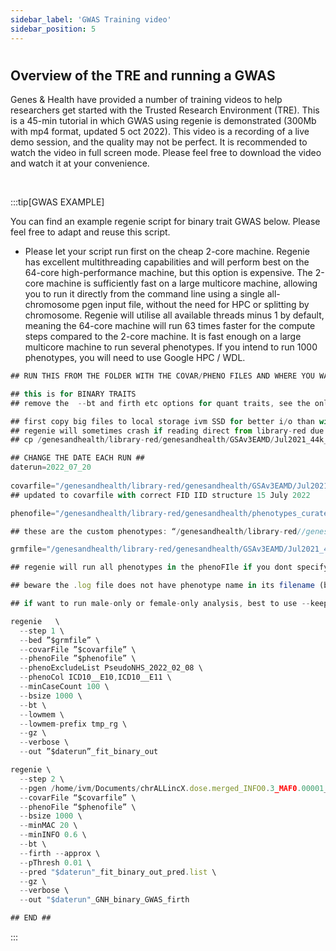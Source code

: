 ```yaml
---
sidebar_label: 'GWAS Training video'
sidebar_position: 5
---
```


# 




## Overview of the TRE and running a GWAS
Genes & Health have provided a number of training videos to help researchers get started with the Trusted Research Environment (TRE). This is a 45-min tutorial in which GWAS using regenie is demonstrated (300Mb with mp4 format, updated 5 oct 2022). This video is a recording of a live demo session, and the quality may not be perfect. It is recommended to watch the video in full screen mode. Please feel free to download the video and watch it at your convenience.


<ReactPlayer playing={false}
controls url='https://www.dropbox.com/s/k6h5botp53xk3l6/TRE%20Training-20220928_160450-Meeting%20Recording.mp4?e=1&dl=0'/>    

<br />


:::tip[GWAS EXAMPLE]

You can find an example regenie script for binary trait GWAS below. Please feel free to adapt and reuse this script.

* Please let your script run first on the cheap 2-core machine. Regenie has excellent multithreading capabilities and will perform best on the 64-core high-performance machine, but this option is expensive. The 2-core machine is sufficiently fast on a large multicore machine, allowing you to run it directly from the command line using a single all-chromosome pgen input file, without the need for HPC or splitting by chromosome. Regenie will utilise all available threads minus 1 by default, meaning the 64-core machine will run 63 times faster for the compute steps compared to the 2-core machine. It is fast enough on a large multicore machine to run several phenotypes. If you intend to run 1000 phenotypes, you will need to use Google HPC / WDL.

```jsx title="Regenie script example"
## RUN THIS FROM THE FOLDER WITH THE COVAR/PHENO FILES AND WHERE YOU WANT THE OUTPUT

## this is for BINARY TRAITS
## remove the  --bt and firth etc options for quant traits, see the online regenie manual https://rgcgithub.github.io/regenie/options/

## first copy big files to local storage ivm SSD for better i/o than with google storage buckets
## regenie will sometimes crash if reading direct from library-red due to slow i/o
## cp /genesandhealth/library-red/genesandhealth/GSAv3EAMD/Jul2021_44k_TOPMED-r2_Imputation_b38/topmed-r2_merged_version03/chrALLincX.dose.merged_INFO0.3_MAF0.00001_F_MISSING0.2.8bit.sorted.p* /home/ivm/Documents/

## CHANGE THE DATE EACH RUN ## 
daterun=2022_07_20
     
covarfile="/genesandhealth/library-red/genesandhealth/GSAv3EAMD/Jul2021_44k_TOPMED-r2_Imputation_b38/GNH.44190.noEthnicOutliers.covariates.20PCs.tab"
## updated to covarfile with correct FID IID structure 15 July 2022

phenofile="/genesandhealth/library-red/genesandhealth/phenotypes_curated/version005_2022_06/1stoccurrence_3digitICD10_1SNOMEDto1ICD10/2022_06_version005_3digitICD10_1to1_42029withbothICD10andGSAJul2021.txt"

## these are the custom phenotypes: “/genesandhealth/library-red//genesandhealth/phenotypes_curated/version005_2022_06/custom/2022-06-15_big_regenie_phenoFile.txt”

grmfile="/genesandhealth/library-red/genesandhealth/GSAv3EAMD/Jul2021_44k_TOPMED-r2_Imputation_b38/bfile_forSAIGEgrm_44396_chipgenotypes_indep-pairwise_500_50_0.2_LDpruned_NotChrY”

## regenie will run all phenotypes in the phenoFIle if you dont specify --phenoCol or --phenoColList

## beware the .log file does not have phenotype name in its filename (because it is designed for running many phenotypes at once), can get overwritten if run multiple times using same $daterun

## if want to run male-only or female-only analysis, best to use --keep with a list of individuals in Step1 Step2 rather than --sex-specific. Because sex-specific uses the sex in the bed or pgen files not from the covariate file. And sex is NA in the pgen file we have made

regenie   \
  --step 1 \
  --bed ”$grmfile” \
  --covarFile ”$covarfile” \
  --phenoFile ”$phenofile” \
  --phenoExcludeList PseudoNHS_2022_02_08 \
  --phenoCol ICD10__E10,ICD10__E11 \
  --minCaseCount 100 \
  --bsize 1000 \
  --bt \
  --lowmem \
  --lowmem-prefix tmp_rg \
  --gz \
  --verbose \
  --out ”$daterun”_fit_binary_out

regenie \
  --step 2 \
  --pgen /home/ivm/Documents/chrALLincX.dose.merged_INFO0.3_MAF0.00001_F_MISSING0.2.8bit.sorted \
  --covarFile “$covarfile” \
  --phenoFile “$phenofile” \
  --bsize 1000 \
  --minMAC 20 \
  --minINFO 0.6 \
  --bt \
  --firth --approx \
  --pThresh 0.01 \
  --pred "$daterun"_fit_binary_out_pred.list \
  --gz \
  --verbose \
  --out "$daterun"_GNH_binary_GWAS_firth

## END ##
```
:::